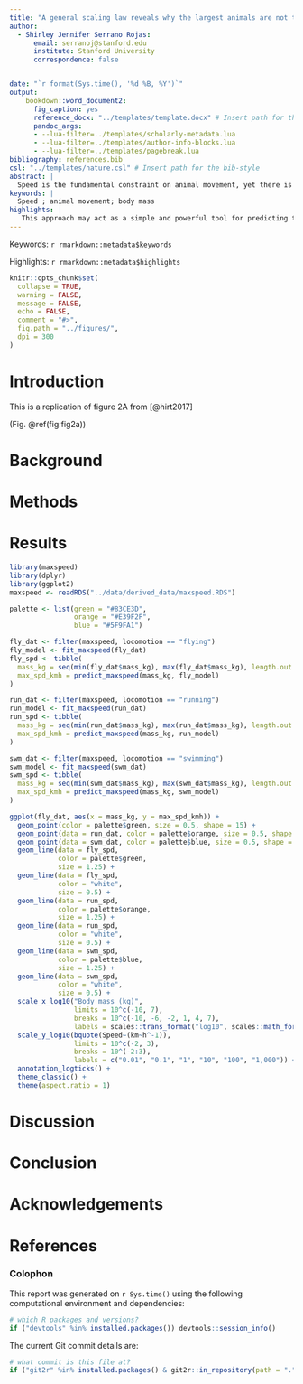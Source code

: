 ```yaml
---
title: "A general scaling law reveals why the largest animals are not the fastest"
author:
  - Shirley Jennifer Serrano Rojas:
      email: serranoj@stanford.edu
      institute: Stanford University
      correspondence: false


date: "`r format(Sys.time(), '%d %B, %Y')`"
output: 
    bookdown::word_document2:
      fig_caption: yes
      reference_docx: "../templates/template.docx" # Insert path for the DOCX file
      pandoc_args:
      - --lua-filter=../templates/scholarly-metadata.lua
      - --lua-filter=../templates/author-info-blocks.lua
      - --lua-filter=../templates/pagebreak.lua
bibliography: references.bib
csl: "../templates/nature.csl" # Insert path for the bib-style
abstract: |
  Speed is the fundamental constraint on animal movement, yet there is no general consensus on the determinants of maximum speed itself. Here, we provide a general scaling model of maximum speed with body mass, which holds across locomotion modes, ecosystem types and taxonomic groups. In contrast to traditional power-law scaling, we predict a hump-shaped relationship resulting from a finite acceleration time for animals, which explains why the largest animals are not the fastest. This model is strongly supported by extensive empirical data (474 species, with body masses ranging from 30 μg to 100 tonnes) from terrestrial as well as aquatic ecosystems. Our approach unravels a fundamental constraint on the upper limit of animal movement, thus enabling a better understanding of realized movement patterns in nature and their multifold ecological consequences.
keywords: |
  Speed ; animal movement; body mass
highlights: |
   This approach may act as a simple and powerful tool for predicting the natural boundaries of animal movement and help in gaining a more unified understanding of the currently assessed movement data across taxa and ecosystems
---
```


<!-- This is the format for text comments that will be ignored during renderings. Do not put R code in these comments because it will not be ignored. -->

<!-- With the following code you can access and display values from the yml header above. -->

Keywords: `r rmarkdown::metadata$keywords`

Highlights: `r rmarkdown::metadata$highlights`

<!-- The following code chunk defines some general settings how code chunks should behave. -->

```r
knitr::opts_chunk$set(
  collapse = TRUE,
  warning = FALSE,
  message = FALSE,
  echo = FALSE,
  comment = "#>",
  fig.path = "../figures/",
  dpi = 300
)
```

<!-- The actual document text starts here: -->

# Introduction

This is a replication of figure 2A from [@hirt2017]

(Fig. \@ref(fig:fig2a))

# Background

# Methods

# Results

```r
library(maxspeed)
library(dplyr)
library(ggplot2)
maxspeed <- readRDS("../data/derived_data/maxspeed.RDS")
```

```r

palette <- list(green = "#83CE3D",
                orange = "#E39F2F",
                blue = "#5F9FA1")

fly_dat <- filter(maxspeed, locomotion == "flying")
fly_model <- fit_maxspeed(fly_dat)
fly_spd <- tibble(
  mass_kg = seq(min(fly_dat$mass_kg), max(fly_dat$mass_kg), length.out = 1000),
  max_spd_kmh = predict_maxspeed(mass_kg, fly_model)
)

run_dat <- filter(maxspeed, locomotion == "running")
run_model <- fit_maxspeed(run_dat)
run_spd <- tibble(
  mass_kg = seq(min(run_dat$mass_kg), max(run_dat$mass_kg), length.out = 1000),
  max_spd_kmh = predict_maxspeed(mass_kg, run_model)
)

swm_dat <- filter(maxspeed, locomotion == "swimming")
swm_model <- fit_maxspeed(swm_dat)
swm_spd <- tibble(
  mass_kg = seq(min(swm_dat$mass_kg), max(swm_dat$mass_kg), length.out = 1000),
  max_spd_kmh = predict_maxspeed(mass_kg, swm_model)
)

ggplot(fly_dat, aes(x = mass_kg, y = max_spd_kmh)) +
  geom_point(color = palette$green, size = 0.5, shape = 15) +
  geom_point(data = run_dat, color = palette$orange, size = 0.5, shape = 16) +
  geom_point(data = swm_dat, color = palette$blue, size = 0.5, shape = 17) +
  geom_line(data = fly_spd, 
            color = palette$green, 
            size = 1.25) +
  geom_line(data = fly_spd, 
            color = "white", 
            size = 0.5) +
  geom_line(data = run_spd, 
            color = palette$orange, 
            size = 1.25) +
  geom_line(data = run_spd, 
            color = "white", 
            size = 0.5) +
  geom_line(data = swm_spd, 
            color = palette$blue, 
            size = 1.25) +
  geom_line(data = swm_spd, 
            color = "white", 
            size = 0.5) +
  scale_x_log10("Body mass (kg)",
                limits = 10^c(-10, 7),
                breaks = 10^c(-10, -6, -2, 1, 4, 7),
                labels = scales::trans_format("log10", scales::math_format(10^.x))) +
  scale_y_log10(bquote(Speed~(km~h^-1)),
                limits = 10^c(-2, 3),
                breaks = 10^(-2:3),
                labels = c("0.01", "0.1", "1", "10", "100", "1,000")) +
  annotation_logticks() +
  theme_classic() +
  theme(aspect.ratio = 1)
```

# Discussion

# Conclusion

# Acknowledgements

<!-- The following line inserts a page break  -->

\newpage

# References

<!-- The following line ensures the references appear here for the MS Word or HTML output files, rather than right at the end of the document (this will not work for PDF files):  -->

::: {#refs}
:::

\newpage

### Colophon

This report was generated on `r Sys.time()` using the following computational environment and dependencies:

```r
# which R packages and versions?
if ("devtools" %in% installed.packages()) devtools::session_info()
```

The current Git commit details are:

```r
# what commit is this file at? 
if ("git2r" %in% installed.packages() & git2r::in_repository(path = ".")) git2r::repository(here::here())  
```
